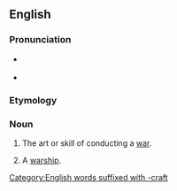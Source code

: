 ==English==

===Pronunciation===
* {{a|RP}} {{IPA|/ˈwɔːkɹɑːft/|lang=en}}
* {{a|GenAm}} {{IPA|/ˈwɔɹkɹæft/|lang=en}}

===Etymology===
{{suffix|en|war|craft}}

===Noun===
{{en-noun|~|s|warcraft}}

# {{lb|en|uncountable}} The art or skill of conducting a [[war]].
# {{lb|en|countable}} A [[warship]].

[[Category:English words suffixed with -craft]]